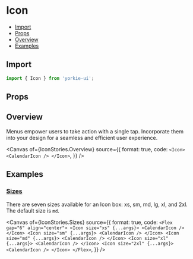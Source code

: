 # Icon


<Meta of={IconStories} />

- [Import](#import)
- [Props](#props)
- [Overview](#overview)
- [Examples](#examples)

## Import

```jsx
import { Icon } from 'yorkie-ui';
```

## Props

<Controls />

## Overview

Menus empower users to take action with a single tap. Incorporate them into your design for a seamless and efficient user experience.

<Canvas
  of={IconStories.Overview}
  source={{
    format: true,
    code: `
      <Icon>
        <CalendarIcon />
      </Icon>
    `,
  }}
/>

## Examples

### [Sizes](#icon-size)

There are seven sizes available for an Icon box: xs, sm, md, lg, xl, and 2xl. The default size is `md`.

<Canvas
  of={IconStories.Sizes}
  source={{
    format: true,
    code: `
      <Flex gap="6" align="center">
        <Icon size="xs" {...args}>
          <CalendarIcon />
        </Icon>
        <Icon size="sm" {...args}>
          <CalendarIcon />
        </Icon>
        <Icon size="md" {...args}>
          <CalendarIcon />
        </Icon>
        <Icon size="xl" {...args}>
          <CalendarIcon />
        </Icon>
        <Icon size="2xl" {...args}>
          <CalendarIcon />
        </Icon>
      </Flex>
    `,
  }}
/>
